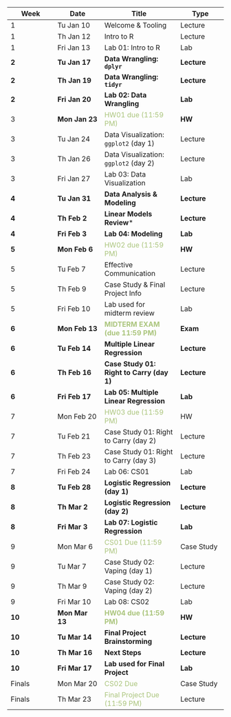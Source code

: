 | Week   | Date           | Title                                                         | Type        |
|----------------|----------------|-------------------------|----------------|
| 1      | Tu Jan 10      | Welcome & Tooling                                             | Lecture     |
| 1      | Th Jan 12      | Intro to R                                                    | Lecture     |
| 1      | Fri Jan 13     | Lab 01: Intro to R                                            | Lab         |
| **2**  | **Tu Jan 17**  | **Data Wrangling: `dplyr`**                                   | **Lecture** |
| **2**  | **Th Jan 19**  | **Data Wrangling: `tidyr`**                                   | **Lecture** |
| **2**  | **Fri Jan 20** | **Lab 02: Data Wrangling**                                    | **Lab**     |
| 3      | **Mon Jan 23** | <font color="#ABC57D">HW01 due (11:59 PM)</font>              | **HW**      |
| 3      | Tu Jan 24      | Data Visualization: `ggplot2` (day 1)                         | Lecture     |
| 3      | Th Jan 26      | Data Visualization: `ggplot2` (day 2)                         | Lecture     |
| 3      | Fri Jan 27     | Lab 03: Data Visualization                                    | Lab         |
| **4**  | **Tu Jan 31**  | **Data Analysis & Modeling**                                  | **Lecture** |
| **4**  | **Th Feb 2**   | **Linear Models Review**\*                                    | **Lecture** |
| **4**  | **Fri Feb 3**  | **Lab 04: Modeling**                                          | **Lab**     |
| **5**  | **Mon Feb 6**  | <font color="#ABC57D">HW02 due (11:59 PM)</font>              | **HW**      |
| 5      | Tu Feb 7       | Effective Communication                                       | Lecture     |
| 5      | Th Feb 9       | Case Study & Final Project Info                               | Lecture     |
| 5      | Fri Feb 10     | Lab used for midterm review                                   | Lab         |
| **6**  | **Mon Feb 13** | <font color="#ABC57D">**MIDTERM EXAM (due 11:59 PM)** </font> | **Exam**    |
| **6**  | **Tu Feb 14**  | **Multiple Linear Regression**                                | **Lecture** |
| **6**  | **Th Feb 16**  | **Case Study 01: Right to Carry (day 1)**                     | **Lecture** |
| **6**  | **Fri Feb 17** | **Lab 05: Multiple Linear Regression**                        | **Lab**     |
| 7      | Mon Feb 20     | <font color="#ABC57D">HW03 due (11:59 PM)</font>              | HW          |
| 7      | Tu Feb 21      | Case Study 01: Right to Carry (day 2)                         | Lecture     |
| 7      | Th Feb 23      | Case Study 01: Right to Carry (day 3)                         | Lecture     |
| 7      | Fri Feb 24     | Lab 06: CS01                                                  | Lab         |
| **8**  | **Tu Feb 28**  | **Logistic Regression (day 1)**                               | **Lecture** |
| **8**  | **Th Mar 2**   | **Logistic Regression (day 2)**                               | **Lecture** |
| **8**  | **Fri Mar 3**  | **Lab 07: Logistic Regression**                               | **Lab**     |
| 9      | Mon Mar 6      | <font color="#ABC57D">CS01 Due (11:59 PM)</font>              | Case Study  |
| 9      | Tu Mar 7       | Case Study 02: Vaping (day 1)                                 | Lecture     |
| 9      | Th Mar 9       | Case Study 02: Vaping (day 2)                                 | Lecture     |
| 9      | Fri Mar 10     | Lab 08: CS02                                                  | Lab         |
| **10** | **Mon Mar 13** | <font color="#ABC57D">**HW04 due (11:59 PM)**</font>          | **HW**      |
| **10** | **Tu Mar 14**  | **Final Project Brainstorming**                               | **Lecture** |
| **10** | **Th Mar 16**  | **Next Steps**                                                | **Lecture** |
| **10** | **Fri Mar 17** | **Lab used for Final Project**                                | **Lab**     |
| Finals | Mon Mar 20     | <font color="#ABC57D">CS02 Due</font>                         | Case Study  |
| Finals | Th Mar 23      | <font color="#ABC57D">Final Project Due (11:59 PM)</font>     | Lecture     |
